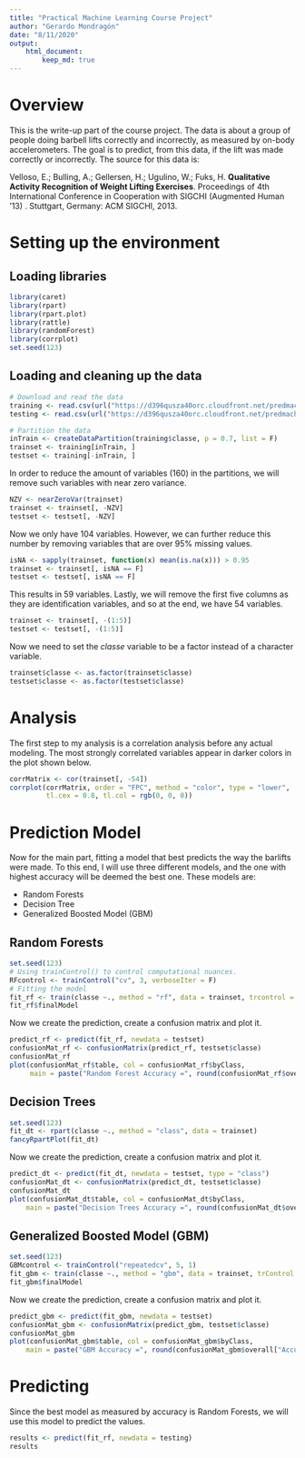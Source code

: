 ---
title: "Practical Machine Learning Course Project"
author: "Gerardo Mondragón"
date: "8/11/2020"
output: 
    html_document:
        keep_md: true
---

# **Overview**
This is the write-up part of the course project. The data is about a group of people doing barbell lifts correctly and incorrectly, as measured by on-body accelerometers. The goal is to predict, from this data, if the lift was made correctly or incorrectly. The source for this data is:

Velloso, E.; Bulling, A.; Gellersen, H.; Ugulino, W.; Fuks, H. **Qualitative Activity Recognition of Weight Lifting Exercises**. Proceedings of 4th International Conference in Cooperation with SIGCHI (Augmented Human '13) . Stuttgart, Germany: ACM SIGCHI, 2013.

# **Setting up the environment**
## **Loading libraries**

```{r setup, warning=FALSE, message=FALSE}
library(caret)
library(rpart)
library(rpart.plot)
library(rattle)
library(randomForest)
library(corrplot)
set.seed(123)
```

## **Loading and cleaning up the data**
```{r load data, cache=TRUE}
# Download and read the data
training <- read.csv(url("https://d396qusza40orc.cloudfront.net/predmachlearn/pml-training.csv"))
testing <- read.csv(url("https://d396qusza40orc.cloudfront.net/predmachlearn/pml-testing.csv"))

# Partition the data
inTrain <- createDataPartition(training$classe, p = 0.7, list = F)
trainset <- training[inTrain, ]
testset <- training[-inTrain, ]
```

In order to reduce the amount of variables (160) in the partitions, we will remove such variables with near zero variance.
```{r remove NZV,cache=TRUE}
NZV <- nearZeroVar(trainset)
trainset <- trainset[, -NZV]
testset <- testset[, -NZV]
```

Now we only have 104 variables. However, we can further reduce this number by removing variables that are over 95% missing values. 
```{r remove NA}
isNA <- sapply(trainset, function(x) mean(is.na(x))) > 0.95
trainset <- trainset[, isNA == F]
testset <- testset[, isNA == F]
```

This results in 59 variables. Lastly, we will remove the first five columns as they are identification variables, and so at the end, we have 54 variables.
```{r remove first cols}
trainset <- trainset[, -(1:5)]
testset <- testset[, -(1:5)]
```

Now we need to set the *classe* variable to be a factor instead of a character variable.
```{r factor classe}
trainset$classe <- as.factor(trainset$classe)
testset$classe <- as.factor(testset$classe)
```

# **Analysis**

The first step to my analysis is a correlation analysis before any actual modeling. The most strongly correlated variables appear in darker colors in the plot shown below. 
```{r correlation}
corrMatrix <- cor(trainset[, -54])
corrplot(corrMatrix, order = "FPC", method = "color", type = "lower",
         tl.cex = 0.8, tl.col = rgb(0, 0, 0))
```

# **Prediction Model**
Now for the main part, fitting a model that best predicts the way the barlifts were made. To this end, I will use three different models, and the one with highest accuracy will be deemed the best one. These models are:

- Random Forests
- Decision Tree
- Generalized Boosted Model (GBM)

## **Random Forests**
```{r random forests, cache=TRUE}
set.seed(123)
# Using trainControl() to control computational nuances.
RFcontrol <- trainControl("cv", 3, verboseIter = F)
# Fitting the model
fit_rf <- train(classe ~., method = "rf", data = trainset, trcontrol = RFcontrol)
fit_rf$finalModel
```

Now we create the prediction, create a confusion matrix and plot it.
```{r prediction rf}
predict_rf <- predict(fit_rf, newdata = testset)
confusionMat_rf <- confusionMatrix(predict_rf, testset$classe)
confusionMat_rf
plot(confusionMat_rf$table, col = confusionMat_rf$byClass,
     main = paste("Random Forest Accuracy =", round(confusionMat_rf$overall["Accuracy"], 4)))
```

## **Decision Trees**
```{r decision trees, warning=FALSE}
set.seed(123)
fit_dt <- rpart(classe ~., method = "class", data = trainset)
fancyRpartPlot(fit_dt)
```

Now we create the prediction, create a confusion matrix and plot it.
```{r prediction dt}
predict_dt <- predict(fit_dt, newdata = testset, type = "class")
confusionMat_dt <- confusionMatrix(predict_dt, testset$classe)
confusionMat_dt
plot(confusionMat_dt$table, col = confusionMat_dt$byClass,
    main = paste("Decision Trees Accuracy =", round(confusionMat_dt$overall["Accuracy"], 4)))
```

## **Generalized Boosted Model (GBM)**
```{r gbm, cache=TRUE}
set.seed(123)
GBMcontrol <- trainControl("repeatedcv", 5, 1)
fit_gbm <- train(classe ~., method = "gbm", data = trainset, trControl = GBMcontrol, verbose = F)
fit_gbm$finalModel
```

Now we create the prediction, create a confusion matrix and plot it.
```{r prediction gbm}
predict_gbm <- predict(fit_gbm, newdata = testset)
confusionMat_gbm <- confusionMatrix(predict_gbm, testset$classe)
confusionMat_gbm
plot(confusionMat_gbm$table, col = confusionMat_gbm$byClass, 
    main = paste("GBM Accuracy =", round(confusionMat_gbm$overall["Accuracy"], 4)))
```

# Predicting 
Since the best model as measured by accuracy is Random Forests, we will use this model to predict the values.
```{r predict testing}
results <- predict(fit_rf, newdata = testing)
results
```
